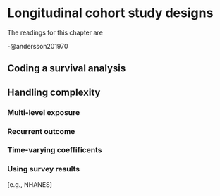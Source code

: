 # Longitudinal cohort study designs

The readings for this chapter are

-@andersson201970


## Coding a survival analysis

## Handling complexity

### Multi-level exposure

### Recurrent outcome

### Time-varying coeffificents

### Using survey results

[e.g., NHANES]

